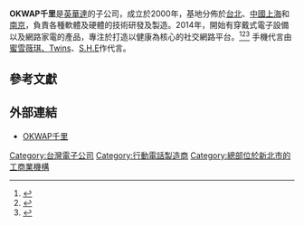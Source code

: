 <br />{{Infobox company
| name = OKWAP千里
| name_en = 
| logo = 
| logo_size = 
| logo_caption = 
| image = 
| image_size = 200
| image_caption = 
| type = [[子公司|子公司]]
| native_name = 
| native_name_lang = 
| other_name = 
| traded_as = 
| com_code = 
| ROC_UBN = 
| fate = 
| predecessor = 
| successor = 
| foundation = {{Start date and age|df=yes|2000}}
| defunct = 
| location = 
| locations = 
| area_served = 
| founder = 
| chairman = 
| vice_chairman = 
| president = 
| MD = 
| GM = 
| CEO = 
| COO = 
| CFO = 
| CMO = 
| CD = 
| key_people = 
| industry = 
| products = 
| services = 
| revenue = 
| operating_income = 
| net_income = 
| aum = 
| assets = 
| equity = 
| owner = 
| num_employees = 
| num_employees_year = 
| parent = [[英華達|英華達]]
| divisions = 
| subsidy = 
| homepage = {{URL|http://www.okwap.com/}}
| zip_code = 
| telephone_no = 
| slogan = 
| capital = 
| market_value = 
| P/E_ratio = 
| earnings_per_share = 
| net_asset_value = 
| accounting_period = 
| major_shareholder = 
| footnotes = 
}}

'''OKWAP千里'''是[[英華達|英華達]]的子公司，成立於2000年，基地分佈於[[台北|台北]]、[[中國|中國]][[上海|上海]]和[[南京|南京]]，負責各種軟體及硬體的技術研發及製造。2014年，開始有穿戴式電子設備以及網路家電的產品，專注於打造以健康為核心的社交網路平台。<ref>{{Cite web |url=http://www.chinatimes.com/realtimenews/20140612004045-260410 |title=《電腦設備》何代水：英華達年出貨看增5成 |accessdate=2014-06-16 |archive-date=2014-07-14 |archive-url=https://web.archive.org/web/20140714170520/http://www.chinatimes.com/realtimenews/20140612004045-260410 |dead-url=no }}</ref><ref>{{Cite web |url=http://udn.com/news/story/7244/1829852 |title=流行風／時尚手機 精品風格搶鏡-UDNnews |accessdate=2016-11-21 |archive-date=2016-10-19 |archive-url=https://web.archive.org/web/20161019125342/http://udn.com/news/story/7244/1829852 |dead-url=no }}</ref><ref>{{Cite web |url=http://www.appledaily.com.tw/appledaily/article/finance/20160201/37043214/ |title=appledaily-和碩 傳與高通合作無人機 |accessdate=2016-11-21 |archive-date=2016-10-18 |archive-url=https://web.archive.org/web/20161018204705/http://www.appledaily.com.tw/appledaily/article/finance/20160201/37043214/ |dead-url=no }}</ref> 手機代言由[[蜜雪薇琪|蜜雪薇琪]][[Twins|、Twins]]、[[S.H.E|S.H.E]]作代言。

== 參考文獻 ==
{{Reflist}}

== 外部連結 ==
* [http://www.okwap.com/ OKWAP千里]{{Wayback|url=http://www.okwap.com/ |date=20130526044522 }}

[[Category:台灣電子公司|Category:台灣電子公司]]
[[Category:行動電話製造商|Category:行動電話製造商]]
[[Category:總部位於新北市的工商業機構|Category:總部位於新北市的工商業機構]]